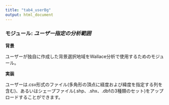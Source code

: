 ```yaml
---
title: "tab4_userBg"
output: html_document
---
```


### **モジュール:** ***ユーザー指定の分析範囲***

**背景**

ユーザーが独自に作成した背景選択地域をWallace分析で使用するためのモジュール。

**実装** 

ユーザーは.csv形式のファイル(多角形の頂点に経度および緯度を指定する列を含む)、あるいはシェープファイル(.shp、.shx、.dbfの3種類のセット)をアップロードすることができます。
